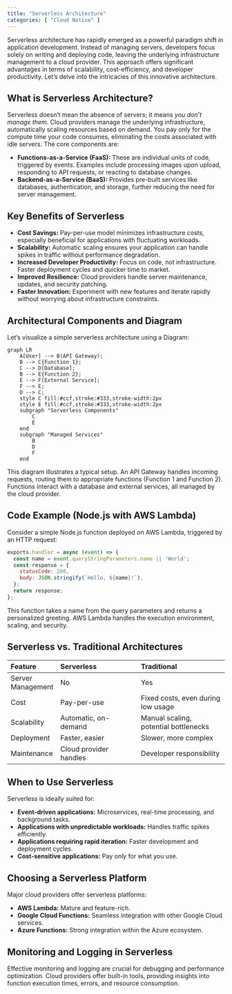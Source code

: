 ```yaml
---
title: "Serverless Architecture"
categories: [ "Cloud Native" ]
---
```



Serverless architecture has rapidly emerged as a powerful paradigm shift in application development.  Instead of managing servers, developers focus solely on writing and deploying code, leaving the underlying infrastructure management to a cloud provider. This approach offers significant advantages in terms of scalability, cost-efficiency, and developer productivity.  Let's delve into the intricacies of this innovative architecture.

## What is Serverless Architecture?

Serverless doesn't mean the absence of servers; it means *you don't manage them*. Cloud providers manage the underlying infrastructure, automatically scaling resources based on demand.  You pay only for the compute time your code consumes, eliminating the costs associated with idle servers.  The core components are:

* **Functions-as-a-Service (FaaS):**  These are individual units of code, triggered by events.  Examples include processing images upon upload, responding to API requests, or reacting to database changes.
* **Backend-as-a-Service (BaaS):** Provides pre-built services like databases, authentication, and storage, further reducing the need for server management.

## Key Benefits of Serverless

* **Cost Savings:** Pay-per-use model minimizes infrastructure costs, especially beneficial for applications with fluctuating workloads.
* **Scalability:** Automatic scaling ensures your application can handle spikes in traffic without performance degradation.
* **Increased Developer Productivity:** Focus on code, not infrastructure.  Faster deployment cycles and quicker time to market.
* **Improved Resilience:** Cloud providers handle server maintenance, updates, and security patching.
* **Faster Innovation:** Experiment with new features and iterate rapidly without worrying about infrastructure constraints.

## Architectural Components and Diagram

Let's visualize a simple serverless architecture using a Diagram:

```mermaid
graph LR
    A[User] --> B(API Gateway);
    B --> C{Function 1};
    C --> D[Database];
    B --> E{Function 2};
    E --> F[External Service];
    F --> E;
    D --> C;
    style C fill:#ccf,stroke:#333,stroke-width:2px
    style E fill:#ccf,stroke:#333,stroke-width:2px
    subgraph "Serverless Components"
        C
        E
    end
    subgraph "Managed Services"
        B
        D
        F
    end
```

This diagram illustrates a typical setup.  An API Gateway handles incoming requests, routing them to appropriate functions (Function 1 and Function 2). Functions interact with a database and external services, all managed by the cloud provider.

## Code Example (Node.js with AWS Lambda)

Consider a simple Node.js function deployed on AWS Lambda, triggered by an HTTP request:

```javascript
exports.handler = async (event) => {
  const name = event.queryStringParameters.name || 'World';
  const response = {
    statusCode: 200,
    body: JSON.stringify(`Hello, ${name}!`),
  };
  return response;
};
```

This function takes a name from the query parameters and returns a personalized greeting.  AWS Lambda handles the execution environment, scaling, and security.

## Serverless vs. Traditional Architectures

| Feature         | Serverless                               | Traditional                                   |
|:-----------------|:-------------------------------------------|:-----------------------------------------------|
| Server Management | No                                        | Yes                                           |
| Cost            | Pay-per-use                               | Fixed costs, even during low usage            |
| Scalability     | Automatic, on-demand                       | Manual scaling, potential bottlenecks        |
| Deployment      | Faster, easier                              | Slower, more complex                          |
| Maintenance     | Cloud provider handles                      | Developer responsibility                        |


## When to Use Serverless

Serverless is ideally suited for:

* **Event-driven applications:**  Microservices, real-time processing, and background tasks.
* **Applications with unpredictable workloads:**  Handles traffic spikes efficiently.
* **Applications requiring rapid iteration:**  Faster development and deployment cycles.
* **Cost-sensitive applications:**  Pay only for what you use.


##  Choosing a Serverless Platform

Major cloud providers offer serverless platforms:

* **AWS Lambda:**  Mature and feature-rich.
* **Google Cloud Functions:**  Seamless integration with other Google Cloud services.
* **Azure Functions:**  Strong integration within the Azure ecosystem.


## Monitoring and Logging in Serverless

Effective monitoring and logging are crucial for debugging and performance optimization. Cloud providers offer built-in tools, providing insights into function execution times, errors, and resource consumption.



